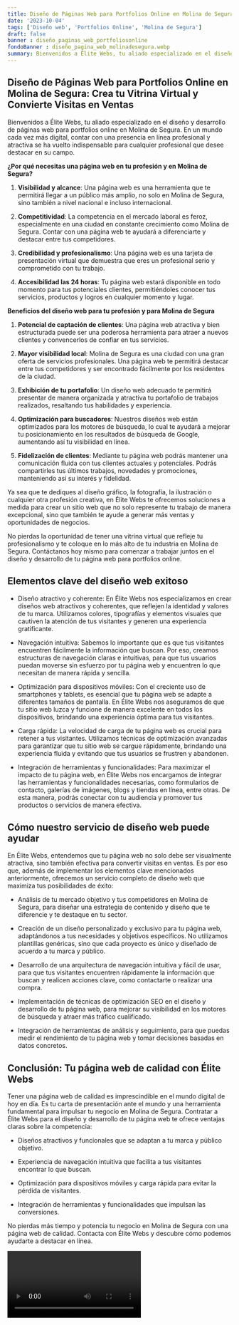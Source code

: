 ```yaml
---
title: Diseño de Páginas Web para Portfolios Online en Molina de Segura
date: '2023-10-04'
tags: ['Diseño web', 'Portfolios Online', 'Molina de Segura']
draft: false
banner : diseño_paginas_web_portfoliosonline
fondoBanner : diseño_pagina_web_molinadesegura.webp
summary: Bienvenidos a Élite Webs, tu aliado especializado en el diseño y desarrollo de páginas web para portfolios online en Molina de Segura. En un mundo cada vez más digital, contar con una presencia en línea profesional y atractiva se ha vuelto indispensable para cualquier profesional que desee destacar en su campo. 
---
```


## **Diseño de Páginas Web para Portfolios Online en Molina de Segura: Crea tu Vitrina Virtual y Convierte Visitas en Ventas**

Bienvenidos a Élite Webs, tu aliado especializado en el diseño y desarrollo de páginas web para portfolios online en Molina de Segura. En un mundo cada vez más digital, contar con una presencia en línea profesional y atractiva se ha vuelto indispensable para cualquier profesional que desee destacar en su campo. 

**¿Por qué necesitas una página web en tu profesión y en Molina de Segura?**

1. **Visibilidad y alcance**: Una página web es una herramienta que te permitirá llegar a un público más amplio, no solo en Molina de Segura, sino también a nivel nacional e incluso internacional.

2. **Competitividad**: La competencia en el mercado laboral es feroz, especialmente en una ciudad en constante crecimiento como Molina de Segura. Contar con una página web te ayudará a diferenciarte y destacar entre tus competidores.

3. **Credibilidad y profesionalismo**: Una página web es una tarjeta de presentación virtual que demuestra que eres un profesional serio y comprometido con tu trabajo.

4. **Accesibilidad las 24 horas**: Tu página web estará disponible en todo momento para tus potenciales clientes, permitiéndoles conocer tus servicios, productos y logros en cualquier momento y lugar.

**Beneficios del diseño web para tu profesión y para Molina de Segura**

1. **Potencial de captación de clientes**: Una página web atractiva y bien estructurada puede ser una poderosa herramienta para atraer a nuevos clientes y convencerlos de confiar en tus servicios.

2. **Mayor visibilidad local**: Molina de Segura es una ciudad con una gran oferta de servicios profesionales. Una página web te permitirá destacar entre tus competidores y ser encontrado fácilmente por los residentes de la ciudad.

3. **Exhibición de tu portafolio**: Un diseño web adecuado te permitirá presentar de manera organizada y atractiva tu portafolio de trabajos realizados, resaltando tus habilidades y experiencia.

4. **Optimización para buscadores**: Nuestros diseños web están optimizados para los motores de búsqueda, lo cual te ayudará a mejorar tu posicionamiento en los resultados de búsqueda de Google, aumentando así tu visibilidad en línea.

5. **Fidelización de clientes**: Mediante tu página web podrás mantener una comunicación fluida con tus clientes actuales y potenciales. Podrás compartirles tus últimos trabajos, novedades y promociones, manteniendo así su interés y fidelidad.

Ya sea que te dediques al diseño gráfico, la fotografía, la ilustración o cualquier otra profesión creativa, en Élite Webs te ofrecemos soluciones a medida para crear un sitio web que no solo represente tu trabajo de manera excepcional, sino que también te ayude a generar más ventas y oportunidades de negocios.

No pierdas la oportunidad de tener una vitrina virtual que refleje tu profesionalismo y te coloque en lo más alto de tu industria en Molina de Segura. Contáctanos hoy mismo para comenzar a trabajar juntos en el diseño y desarrollo de tu página web para portfolios online.

<GifSeo />

<Cta />

## Elementos clave del diseño web exitoso

- Diseño atractivo y coherente: En Élite Webs nos especializamos en crear diseños web atractivos y coherentes, que reflejen la identidad y valores de tu marca. Utilizamos colores, tipografías y elementos visuales que cautiven la atención de tus visitantes y generen una experiencia gratificante.

- Navegación intuitiva: Sabemos lo importante que es que tus visitantes encuentren fácilmente la información que buscan. Por eso, creamos estructuras de navegación claras e intuitivas, para que tus usuarios puedan moverse sin esfuerzo por tu página web y encuentren lo que necesitan de manera rápida y sencilla.

- Optimización para dispositivos móviles: Con el creciente uso de smartphones y tablets, es esencial que tu página web se adapte a diferentes tamaños de pantalla. En Élite Webs nos aseguramos de que tu sitio web luzca y funcione de manera excelente en todos los dispositivos, brindando una experiencia óptima para tus visitantes.

- Carga rápida: La velocidad de carga de tu página web es crucial para retener a tus visitantes. Utilizamos técnicas de optimización avanzadas para garantizar que tu sitio web se cargue rápidamente, brindando una experiencia fluida y evitando que tus usuarios se frustren y abandonen.

- Integración de herramientas y funcionalidades: Para maximizar el impacto de tu página web, en Élite Webs nos encargamos de integrar las herramientas y funcionalidades necesarias, como formularios de contacto, galerías de imágenes, blogs y tiendas en línea, entre otras. De esta manera, podrás conectar con tu audiencia y promover tus productos o servicios de manera efectiva.

## Cómo nuestro servicio de diseño web puede ayudar

En Élite Webs, entendemos que tu página web no solo debe ser visualmente atractiva, sino también efectiva para convertir visitas en ventas. Es por eso que, además de implementar los elementos clave mencionados anteriormente, ofrecemos un servicio completo de diseño web que maximiza tus posibilidades de éxito:

- Análisis de tu mercado objetivo y tus competidores en Molina de Segura, para diseñar una estrategia de contenido y diseño que te diferencie y te destaque en tu sector.

- Creación de un diseño personalizado y exclusivo para tu página web, adaptándonos a tus necesidades y objetivos específicos. No utilizamos plantillas genéricas, sino que cada proyecto es único y diseñado de acuerdo a tu marca y público.

- Desarrollo de una arquitectura de navegación intuitiva y fácil de usar, para que tus visitantes encuentren rápidamente la información que buscan y realicen acciones clave, como contactarte o realizar una compra.

- Implementación de técnicas de optimización SEO en el diseño y desarrollo de tu página web, para mejorar su visibilidad en los motores de búsqueda y atraer más tráfico cualificado.

- Integración de herramientas de análisis y seguimiento, para que puedas medir el rendimiento de tu página web y tomar decisiones basadas en datos concretos.

## Conclusión: Tu página web de calidad con Élite Webs

Tener una página web de calidad es imprescindible en el mundo digital de hoy en día. Es tu carta de presentación ante el mundo y una herramienta fundamental para impulsar tu negocio en Molina de Segura. Contratar a Élite Webs para el diseño y desarrollo de tu página web te ofrece ventajas claras sobre la competencia:

- Diseños atractivos y funcionales que se adaptan a tu marca y público objetivo.

- Experiencia de navegación intuitiva que facilita a tus visitantes encontrar lo que buscan.

- Optimización para dispositivos móviles y carga rápida para evitar la pérdida de visitantes.

- Integración de herramientas y funcionalidades que impulsan las conversiones.

No pierdas más tiempo y potencia tu negocio en Molina de Segura con una página web de calidad. Contacta con Élite Webs y descubre cómo podemos ayudarte a destacar en línea.

<Video />

<CtaBot job='Portfolios Online' city='Molina de Segura'/>

<Gmaps query='Molina de Segura+españa+maps' />